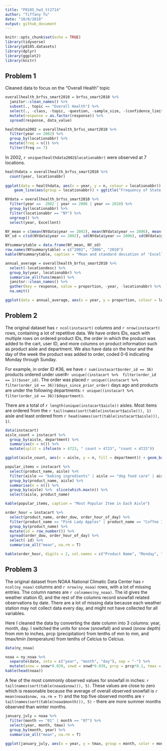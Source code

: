 ```yaml
---
title: "P8105_hw3_tt2714"
author: "Tiffany Tu"
date: "10/8/2018"
output: github_document
---
```


```r
knitr::opts_chunk$set(echo = TRUE)
library(tidyverse)
library(p8105.datasets)
library(dplyr)
library(ggplot2)
library(knitr)
```

## Problem 1
Cleaned data to focus on the "Overall Health" topic
```r
overallhealth_brfss_smart2010 = brfss_smart2010 %>% 
  janitor::clean_names() %>%
  subset(., topic == "Overall Health") %>% 
  select(., -class, -topic, -question, -sample_size, -(confidence_limit_low:geo_location)) %>% 
  mutate(response = as.factor(response)) %>% 
  spread(response, data_value)

healthdata2002 = overallhealth_brfss_smart2010 %>% 
  filter(year == 2002) %>% 
  group_by(locationabbr) %>% 
  mutate(freq = n()) %>% 
  filter(freq == 7)
```
In 2002, `r unique(healthdata2002$locationabbr)` were observed at 7 locations. 

```r
healthdata = overallhealth_brfss_smart2010 %>% 
  count(year, locationabbr)
  
ggplot(data = healthdata, aes(x = year, y = n, colour = locationabbr)) +
    geom_line(aes(group = locationabbr)) + ggtitle("Frequency of State Responses to Overall Health 2002-2010")
```

```r
NYdata = overallhealth_brfss_smart2010 %>% 
  filter(year ==  2002 | year == 2006 | year == 2010) %>% 
  group_by(locationabbr) %>% 
  filter(locationabbr == "NY") %>% 
  ungroup() %>% 
  select(year, Excellent) 

NY_mean = c(mean(NYdata$year == 2002), mean(NYdata$year == 2006), mean(NYdata$year == 2010))
NY_sd = c(sd(NYdata$year == 2002), sd(NYdata$year == 2006), sd(NYdata$year == 2010))

NYsummarytable = data.frame(NY_mean, NY_sd) 
row.names(NYsummarytable) = c("2002", "2006", "2010")
kable(NYsummarytable, caption = "Mean and standard deviation of 'Excellent' Responses in NY")
```

```r
annual_average = overallhealth_brfss_smart2010 %>%
  select(-locationdesc) %>% 
  group_by(year, locationabbr) %>% 
  summarise_all(funs(mean)) %>% 
  janitor::clean_names() %>% 
  gather(key = response, value = proportion, -year, -locationabbr) %>% 
  na.omit()

ggplot(data = annual_average, aes(x = year, y = proportion, colour = locationabbr)) + geom_line() + facet_wrap(~ response, ncol = 2) + ggtitle("State-level averages of response to 'Overall Health'")
```

## Problem 2
The original dataset has `r ncol(instacart)` columns and `r nrow(instacart)` rows, containing a lot of repetitive data. We have orders IDs, each with multiple rows on ordered product IDs, the order in which the product was added to the cart, user ID, and more columns on product information such as product aisle and department. We also have data on the hour and the day of the week the product was added to order, coded 0-6 indicating Monday through Sunday. 
   
For example, in order ID #36, we have `r sum(instacart$order_id == 36)` products ordered under user#`r unique((instacart %>%  filter(order_id == 1))$user_id)`. The order was placed `r unique((instacart %>%  filter(order_id == 36))$days_since_prior_order)` days ago and products are under the following departments: `r unique((instacart %>%  filter(order_id == 36))$department)`. 

There are a total of `r length(unique(instacart$aisle))` aisles. Most items are ordered from the `r tail(names(sort(table(instacart$aisle))), 1)` aisle and least ordered from `r head(names(sort(table(instacart$aisle))), 1)`. 

```r
data(instacart)
aisle_count = instacart %>% 
  group_by(aisle, department) %>% 
  summarise(n = n()) %>% 
  mutate(split = ifelse(n > 4723, " count > 4723", "count < 4723")) 

ggplot(aisle_count, aes(x = aisle, y = n, fill = department)) + geom_bar(stat = "identity") + labs(title = "Number of Items ordered in each aisle", y = "count") + theme(axis.text.y = element_text(angle = 20, hjust = 1)) + facet_wrap(~ split, scales = "free",  ncol = 2) + theme(axis.text.x = element_text(angle = 65, hjust = 1), axis.text.y = element_text(size = 10), plot.title = element_text(size = 22), legend.text = element_text(size = 13), axis.title.x = element_text(size = 18), axis.title.y = element_text(size = 18), legend.title = element_text(size = 18)) + coord_flip()
```

```r
popular_items = instacart %>% 
  select(product_name, aisle) %>% 
  filter(aisle == "baking ingredients" | aisle == "dog food care" | aisle == "packaged vegetables fruits") %>% 
  group_by(product_name, aisle) %>% 
  summarise(n = n()) %>% 
  group_by(aisle) %>%  slice(which.max(n)) %>% 
  select(aisle, product_name)

kable(popular_items, caption = "Most Popular Item in Each Aisle")
```

```r
order_hour = instacart %>% 
  select(product_name, order_dow, order_hour_of_day) %>% 
  filter(product_name == "Pink Lady Apples" | product_name == "Coffee Ice Cream") %>% 
  group_by(product_name) %>% 
  mutate(id = row_number()) %>% 
  spread(order_dow, order_hour_of_day) %>% 
  select(-id) %>% 
  summarise_all("mean", na.rm = T) 

kable(order_hour, digits = 2, col.names = c("Product Name", "Monday", "Tuesday", "Wednesday", "Thursday", "Friday", "Saturday", "Sunday"), caption = "Mean Hour of Day Orders are Placed")
```

## Problem 3
The original dataset from NOAA National Climatic Data Center has `r ncol(ny_noaa)` columns and `r nrow(ny_noaa)` rows, with a lot of missing entries. The column names are `r colnames(ny_noaa)`. The id gives the weather station ID, and the rest of the columns record snowfall related observations by date. There are a lot of missing data because each weather station may not collect data every day, and might not have collected for all variables.
   
Here I cleaned the data by converting the date column into 3 columns: year, month, day. I switched the units for snow (snowfall) and snwd (snow depth) from mm to inches, prcp (precipitation) from tenths of mm to mm, and tmax/tmin (temperature) from tenths of Celcius to Celcius.

```r
data(ny_noaa)

noaa = ny_noaa %>% 
  separate(date, into = c("year", "month", "day"), sep = "-") %>% 
  mutate(snow = snow*0.039, snwd = snwd*0.039, prcp = prcp*0.1, tmax = as.numeric(tmax)*0.1, tmin = as.numeric(tmin)*0.1) 
kable(head(noaa))
```
   
A few of the most commonly observed values for snowfall in inches: `r tail(names(sort(table(noaa$snow))), 5)`. These values are close to zero which is reasonable because the average of overall observed snowfall is `r mean(noaa$snow, na.rm = T)` and the top five observed months are `r tail(names(sort(table(noaa$month))), 5)` - there are more summer months observed than winter months. 

```r
january_july = noaa %>% 
  filter(month == "01" | month == "07") %>% 
  select(year, month, tmax) %>% 
  group_by(month, year) %>% 
  summarise_all("mean", na.rm = T)
  
ggplot(january_july, aes(x = year, y = tmax, group = month, color = month)) + geom_point() + geom_line() + facet_wrap(~ month, scales = "free", nrow = 2) + theme(axis.text.x = element_text(angle = 65, hjust = 1, size = 8)) + labs(title = "Average Max Temperature in January and July", y = "tmax (Degrees Celcius)") + scale_color_hue(labels = c("January", "July"))
```

